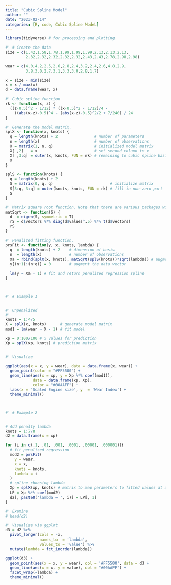```yaml
---
title: "Cubic Spline Model"
author: ""
date: "2023-02-14"
categories: [R, code, Cubic Spline ModeL]
---
```


```r

library(tidyverse) # for processing and plotting

#' # Create the data
size = c(1.42,1.58,1.78,1.99,1.99,1.99,2.13,2.13,2.13,
         2.32,2.32,2.32,2.32,2.32,2.43,2.43,2.78,2.98,2.98)

wear = c(4.0,4.2,2.5,2.6,2.8,2.4,3.2,2.4,2.6,4.8,2.9,
         3.8,3.0,2.7,3.1,3.3,3.0,2.8,1.7)

x = size - min(size)
x = x / max(x)
d = data.frame(wear, x)

#' Cubic spline function
rk <- function(x, z) {
  ((z-0.5)^2 - 1/12) * ((x-0.5)^2 - 1/12)/4 -
    ((abs(x-z)-0.5)^4 - (abs(x-z)-0.5)^2/2 + 7/240) / 24
}

#' Generate the model matrix.
splX <- function(x, knots) {
  q = length(knots) + 2                # number of parameters
  n = length(x)                        # number of observations
  X = matrix(1, n, q)                  # initialized model matrix
  X[ ,2]   = x                         # set second column to x
  X[ ,3:q] = outer(x, knots, FUN = rk) # remaining to cubic spline basis
  X
}

splS <- function(knots) {
  q = length(knots) + 2
  S = matrix(0, q, q)                         # initialize matrix
  S[3:q, 3:q] = outer(knots, knots, FUN = rk) # fill in non-zero part
  S
}

#' Matrix square root function. Note that there are various packages with their own.
matSqrt <- function(S) {
  d  = eigen(S, symmetric = T)
  rS = d$vectors %*% diag(d$values^.5) %*% t(d$vectors)
  rS
}

#' Penalized fitting function.
prsFit <- function(y, x, knots, lambda) {
  q  = length(knots) + 2    # dimension of basis
  n  = length(x)            # number of observations
  Xa = rbind(splX(x, knots), matSqrt(splS(knots))*sqrt(lambda)) # augmented model matrix
  y[(n+1):(n+q)] = 0        # augment the data vector
  
  lm(y ~ Xa - 1) # fit and return penalized regression spline
}



#' # Example 1


#' Unpenalized
#' 
knots = 1:4/5
X = splX(x, knots)      # generate model matrix
mod1 = lm(wear ~ X - 1) # fit model

xp = 0:100/100 # x values for prediction
Xp = splX(xp, knots) # prediction matrix


#' Visualize

ggplot(aes(x = x, y = wear), data = data.frame(x, wear)) +
  geom_point(color = "#FF5500") +
  geom_line(aes(x = xp, y = Xp %*% coef(mod1)),
            data = data.frame(xp, Xp),
            color = "#00AAFF") +
  labs(x = 'Scaled Engine size', y  = 'Wear Index') +
  theme_minimal()



#' # Example 2


# Add penalty lambda
knots = 1:7/8
d2 = data.frame(x = xp)

for (i in c(.1, .01, .001, .0001, .00001, .000001)){
  # fit penalized regression
  mod2 = prsFit(
    y = wear,
    x = x,
    knots = knots,
    lambda = i
  ) 
  # spline choosing lambda
  Xp = splX(xp, knots) # matrix to map parameters to fitted values at xp
  LP = Xp %*% coef(mod2)
  d2[, paste0('lambda = ', i)] = LP[, 1]
}

#' Examine
# head(d2)

#' Visualize via ggplot
d3 = d2 %>%
  pivot_longer(cols = -x,
               names_to  = 'lambda',
               values_to = 'value') %>% 
  mutate(lambda = fct_inorder(lambda))

ggplot(d3) +
  geom_point(aes(x = x, y = wear), col = '#FF5500', data = d) +
  geom_line(aes(x = x, y = value), col = "#00AAFF") +
  facet_wrap(~lambda) +
  theme_minimal()
```
